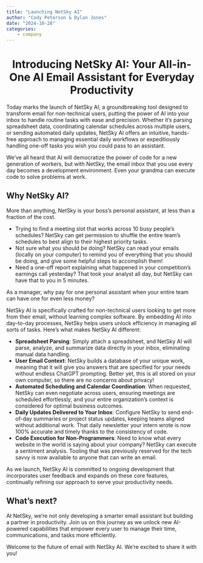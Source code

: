 ```yaml
---
title: "Launching NetSky AI"
author: "Cody Peterson & Dylan Jones"
date: "2024-10-28"
categories:
    - company
---
```


<center> <h1> **Introducing NetSky AI: Your All-in-One AI Email Assistant for Everyday Productivity** </h1> </center>

Today marks the launch of NetSky AI, a groundbreaking tool designed to transform email for non-technical users, putting the power of AI into your inbox to handle routine tasks with ease and precision. Whether it’s parsing spreadsheet data, coordinating calendar schedules across multiple users, or sending automated daily updates, NetSky AI offers an intuitive, hands-free approach to managing essential daily workflows or expeditiously handling one-off tasks you wish you could pass to an assistant.

We've all heard that AI will democratize the power of code for a new generation of workers, but with NetSky, the email inbox that you use every day becomes a development environment. Even your grandma can execute code to solve problems at work.

## Why NetSky AI?

More than anything, NetSky is your boss's personal assistant, at less than a fraction of the cost. 

- Trying to find a meeting slot that works across 10 busy people's schedules? NetSky can get permission to shuffle the entire team's schedules to best align to their highest priority tasks.
- Not sure what you should be doing? NetSky can read your emails (locally on your computer) to remind you of everything that you should be doing, and give some helpful steps to accomplish them!
- Need a one-off report explaining what happened in your competition's earnings call yesterday? That took your analyst all day, but NetSky can have that to you in 5 minutes. 

As a manager, why pay for one personal assistant when your entire team can have one for even less money?

NetSky AI is specifically crafted for non-technical users looking to get more from their email, without learning complex software. By embedding AI into day-to-day processes, NetSky helps users unlock efficiency in managing all sorts of tasks. Here’s what makes NetSky AI different:

- **Spreadsheet Parsing**: Simply attach a spreadsheet, and NetSky AI will parse, analyze, and summarize data directly in your inbox, eliminating manual data handling. 
- **User Email Context**: NetSky builds a database of your unique work, meaning that it will give you answers that are specified for your needs without endless ChatGPT prompting. Better yet, this is all stored on your own computer, so there are no concerns about privacy! 
- **Automated Scheduling and Calendar Coordination**: When requested, NetSky can even negotiate across users, ensuring meetings are scheduled effortlessly, and your entire organization's context is considered for optimal business outcomes.
- **Daily Updates Delivered to Your Inbox**: Configure NetSky to send end-of-day summaries or project status updates, keeping teams aligned without additional work. That daily newsletter your intern wrote is now 100% accurate and timely thanks to the consistency of code.
- **Code Execution for Non-Programmers**: Need to know what every website in the world is saying about your company? NetSky can execute a sentiment analysis. Tooling that was previously reserved for the tech savvy is now available to anyone that can write an email.

As we launch, NetSky AI is committed to ongoing development that incorporates user feedback and expands on these core features, continually refining our approach to serve your productivity needs.

## What’s next?

At NetSky, we’re not only developing a smarter email assistant but building a partner in productivity. Join us on this journey as we unlock new AI-powered capabilities that empower every user to manage their time, communications, and tasks more efficiently.

Welcome to the future of email with NetSky AI. We’re excited to share it with you!
